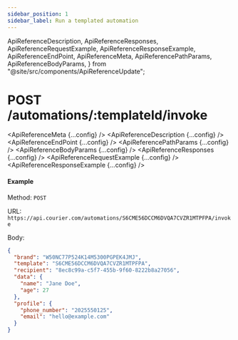 ```yaml
---
sidebar_position: 1
sidebar_label: Run a templated automation
---
```


  ApiReferenceDescription,
  ApiReferenceResponses,
  ApiReferenceRequestExample,
  ApiReferenceResponseExample,
  ApiReferenceEndPoint,
  ApiReferenceMeta,
  ApiReferencePathParams,
  ApiReferenceBodyParams,
} from "@site/src/components/ApiReferenceUpdate";


# POST /automations/:templateId/invoke

<ApiReferenceMeta {...config} />
<ApiReferenceDescription {...config} />
<ApiReferenceEndPoint {...config} />
<ApiReferencePathParams {...config} />
<ApiReferenceBodyParams {...config} />
<ApiReferenceResponses {...config} />
<ApiReferenceRequestExample {...config} />
<ApiReferenceResponseExample {...config} />

#### Example

Method: `POST`

URL: `https://api.courier.com/automations/S6CME56DCCM6DVQA7CVZR1MTPFPA/invoke`

Body:
​

```json
{
  "brand": "W50NC77P524K14M5300PGPEK4JMJ",
  "template": "S6CME56DCCM6DVQA7CVZR1MTPFPA",
  "recipient": "8ec8c99a-c5f7-455b-9f60-8222b8a27056",
  "data": {
    "name": "Jane Doe",
    "age": 27
  },
  "profile": {
    "phone_number": "2025550125",
    "email": "hello@example.com"
  }
}
```
